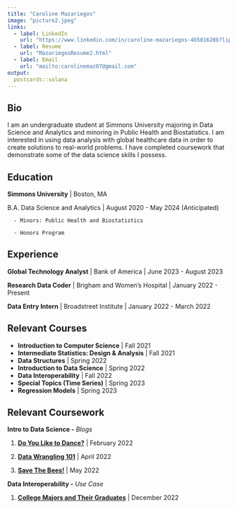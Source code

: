 ```yaml
---
title: "Caroline Mazariegos"
image: "picture2.jpeg"
links:
  - label: LinkedIn
    url: "https://www.linkedin.com/in/caroline-mazariegos-46501620b?lipi=urn%3Ali%3Apage%3Ad_flagship3_profile_view_base_contact_details%3BoBa54IjSQ2eTUR8eJhtRuQ%3D%3D"
  - label: Resume
    url: "MazariegosResume2.html" 
  - label: Email
    url: "mailto:carolinemaz07@gmail.com"
output:
  postcards::solana
---
```


## Bio

I am an undergraduate student at Simmons University majoring in Data Science and Analytics and minoring in Public Health and Biostatistics. I am interested in using data analysis with global healthcare data in order to create solutions to real-world problems. I have completed coursework that demonstrate some of the data science skills I possess.

## Education

**Simmons University** \| Boston, MA

B.A. Data Science and Analytics \| August 2020 - May 2024 (Anticipated)

      - Minors: Public Health and Biostatistics 

      - Honors Program 

## Experience

**Global Technology Analyst** \| Bank of America \| June 2023 - August 2023

**Research Data Coder** \| Brigham and Women's Hospital \| January 2022 - Present

**Data Entry Intern** \| Broadstreet Institute \| January 2022 - March 2022

## Relevant Courses

-   **Introduction to Computer Science** \| Fall 2021
-   **Intermediate Statistics: Design & Analysis** \| Fall 2021
-   **Data Structures** \| Spring 2022
-   **Introduction to Data Science** \| Spring 2022
-   **Data Interoperability** \| Fall 2022
-   **Special Topics (Time Series)** \| Spring 2023
-   **Regression Models** \| Spring 2023

## Relevant Coursework

**Intro to Data Science -** *Blogs*

1.  [**Do You Like to Dance?**](Project1.html) \| February 2022

2.  [**Data Wrangling 101**](Project2.html) \| April 2022

3.  [**Save The Bees!**](Project4.html) \| May 2022

**Data Interoperability -** *Use Case*

1.  [**College Majors and Their Graduates**](FINAL_M.mp4) \| December 2022
